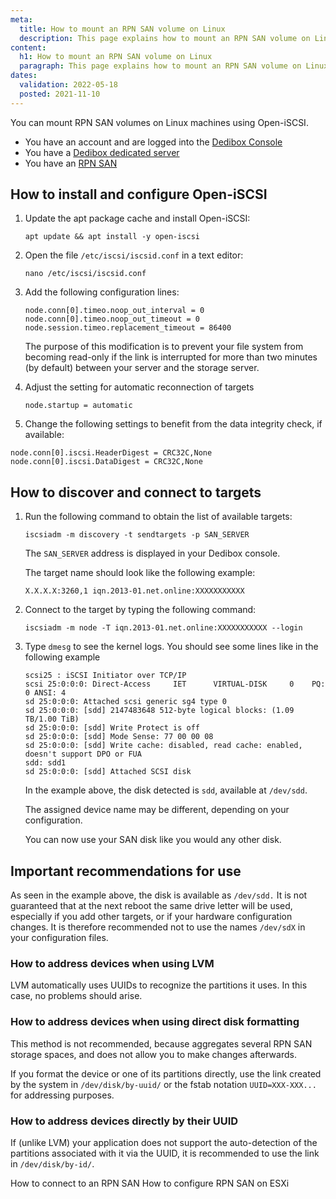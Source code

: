 ```yaml
---
meta:
  title: How to mount an RPN SAN volume on Linux
  description: This page explains how to mount an RPN SAN volume on Linux
content:
  h1: How to mount an RPN SAN volume on Linux
  paragraph: This page explains how to mount an RPN SAN volume on Linux
dates:
  validation: 2022-05-18
  posted: 2021-11-10
---
```


You can mount RPN SAN volumes on Linux machines using Open-iSCSI. 

<Message type="requirement">

* You have an account and are logged into the [Dedibox Console](https://console.online.net)
* You have a [Dedibox dedicated server](https://www.scaleway.com/en/dedibox/)
* You have an [RPN SAN](https://www.scaleway.com/en/dedibox/storage/rpn-san/) 

</Message>

## How to install and configure Open-iSCSI

1. Update the apt package cache and install Open-iSCSI:
    ```
    apt update && apt install -y open-iscsi
    ```
2. Open the file `/etc/iscsi/iscsid.conf` in a text editor:
    ```
    nano /etc/iscsi/iscsid.conf
    ```

3. Add the following configuration lines: 
    ```
    node.conn[0].timeo.noop_out_interval = 0
    node.conn[0].timeo.noop_out_timeout = 0
    node.session.timeo.replacement_timeout = 86400
    ```

    The purpose of this modification is to prevent your file system from becoming read-only if the link is interrupted for more than two minutes (by default) between your server and the storage server.

4. Adjust the setting for automatic reconnection of targets
    ```
    node.startup = automatic
    ````

5. Change the following settings to benefit from the data integrity check, if available:
```
node.conn[0].iscsi.HeaderDigest = CRC32C,None
node.conn[0].iscsi.DataDigest = CRC32C,None
```

## How to discover and connect to targets

1. Run the following command to obtain the list of available targets: 
    ```
    iscsiadm -m discovery -t sendtargets -p SAN_SERVER
    ```

    <Message type="note">

    The `SAN_SERVER` address is displayed in your Dedibox console.

    </Message>

    The target name should look like the following example: 
    ```
    X.X.X.X:3260,1 iqn.2013-01.net.online:XXXXXXXXXXX
    ```

2. Connect to the target by typing the following command: 
    ```
    iscsiadm -m node -T iqn.2013-01.net.online:XXXXXXXXXXX --login
    ```

3. Type `dmesg` to see the kernel logs. You should see some lines like in the following example
    ```
    scsi25 : iSCSI Initiator over TCP/IP
    scsi 25:0:0:0: Direct-Access     IET      VIRTUAL-DISK     0    PQ: 0 ANSI: 4
    sd 25:0:0:0: Attached scsi generic sg4 type 0
    sd 25:0:0:0: [sdd] 2147483648 512-byte logical blocks: (1.09 TB/1.00 TiB)
    sd 25:0:0:0: [sdd] Write Protect is off
    sd 25:0:0:0: [sdd] Mode Sense: 77 00 00 08
    sd 25:0:0:0: [sdd] Write cache: disabled, read cache: enabled, doesn't support DPO or FUA
    sdd: sdd1
    sd 25:0:0:0: [sdd] Attached SCSI disk
    ```
    In the example above, the disk detected is `sdd`, available at `/dev/sdd`. 

    <Message type="note"> 

    The assigned device name may be different, depending on your configuration.

    </Message>

    You can now use your SAN disk like you would any other disk.

## Important recommendations for use

As seen in the example above, the disk is available as `/dev/sdd.` It is not guaranteed that at the next reboot the same drive letter will be used, especially if you add other targets, or if your hardware configuration changes. It is therefore recommended not to use the names `/dev/sdX` in your configuration files.

### How to address devices when using LVM
LVM automatically uses UUIDs to recognize the partitions it uses. In this case, no problems should arise.

### How to address devices when using direct disk formatting

<Message type="note">

This method is not recommended, because aggregates several RPN SAN storage spaces, and does not allow you to make changes afterwards.

</Message>

If you format the device or one of its partitions directly, use the link created by the system in `/dev/disk/by-uuid/` or the fstab notation `UUID=XXX-XXX...` for addressing purposes.

### How to address devices directly by their UUID

If (unlike LVM) your application does not support the auto-detection of the partitions associated with it via the UUID, it is recommended to use the link in `/dev/disk/by-id/`.

<Navigation title="See Also">
  <PreviousButton to="/dedibox-network/rpn/how-to/connect-rpn-san/">How to connect to an RPN SAN</PreviousButton>
  <NextButton to="/dedibox-network/rpn/how-to/use-rpn-san-esxi/">How to configure RPN SAN on ESXi</NextButton>
</Navigation>